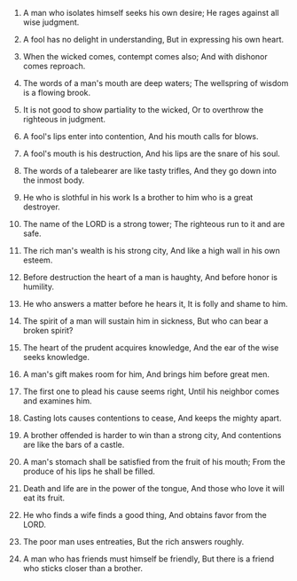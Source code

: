
1. A man who isolates himself seeks his own desire; He rages against all wise judgment.

2. A fool has no delight in understanding, But in expressing his own heart.

3. When the wicked comes, contempt comes also; And with dishonor comes reproach.

4. The words of a man's mouth are deep waters; The wellspring of wisdom is a flowing brook.

5. It is not good to show partiality to the wicked, Or to overthrow the righteous in judgment.

6. A fool's lips enter into contention, And his mouth calls for blows.

7. A fool's mouth is his destruction, And his lips are the snare of his soul.

8. The words of a talebearer are like tasty trifles, And they go down into the inmost body.

9. He who is slothful in his work Is a brother to him who is a great destroyer.

10. The name of the LORD is a strong tower; The righteous run to it and are safe.

11. The rich man's wealth is his strong city, And like a high wall in his own esteem.

12. Before destruction the heart of a man is haughty, And before honor is humility.

13. He who answers a matter before he hears it, It is folly and shame to him.

14. The spirit of a man will sustain him in sickness, But who can bear a broken spirit?

15. The heart of the prudent acquires knowledge, And the ear of the wise seeks knowledge.

16. A man's gift makes room for him, And brings him before great men.

17. The first one to plead his cause seems right, Until his neighbor comes and examines him.

18. Casting lots causes contentions to cease, And keeps the mighty apart.

19. A brother offended is harder to win than a strong city, And contentions are like the bars of a castle.

20. A man's stomach shall be satisfied from the fruit of his mouth; From the produce of his lips he shall be filled.

21. Death and life are in the power of the tongue, And those who love it will eat its fruit.

22. He who finds a wife finds a good thing, And obtains favor from the LORD.

23. The poor man uses entreaties, But the rich answers roughly.

24. A man who has friends must himself be friendly, But there is a friend who sticks closer than a brother.


